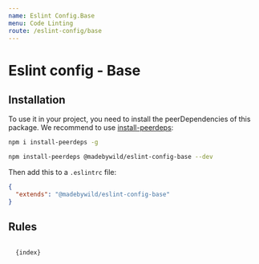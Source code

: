 ```yaml
---
name: Eslint Config.Base
menu: Code Linting
route: /eslint-config/base
---
```



# Eslint config - Base

## Installation

To use it in your project, you need to install the peerDependencies of this package.
We recommend to use [install-peerdeps](https://www.npmjs.com/package/install-peerdeps):

```bash
npm i install-peerdeps -g
```

```bash
npm install-peerdeps @madebywild/eslint-config-base --dev
```

Then add this to a `.eslintrc` file:

```json
{
  "extends": "@madebywild/eslint-config-base"
}
```

## Rules

<Code className="javascript">
  {index}
</Code>